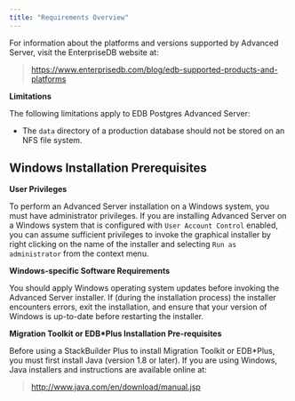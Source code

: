 ```yaml
---
title: "Requirements Overview"
---
```


<div id="requirements_overview" class="registered_link"></div>


For information about the platforms and versions supported by Advanced Server, visit the EnterpriseDB website at:

> <https://www.enterprisedb.com/blog/edb-supported-products-and-platforms>

**Limitations**

The following limitations apply to EDB Postgres Advanced Server:

  - The `data` directory of a production database should not be stored on an NFS file system.

## Windows Installation Prerequisites

**User Privileges**

To perform an Advanced Server installation on a Windows system, you must have administrator privileges. If you are installing Advanced Server on a Windows system that is configured with `User Account Control` enabled, you can assume sufficient privileges to invoke the graphical installer by right clicking on the name of the installer and selecting `Run as administrator` from the context menu.

**Windows-specific Software Requirements**

You should apply Windows operating system updates before invoking the Advanced Server installer. If (during the installation process) the installer encounters errors, exit the installation, and ensure that your version of Windows is up-to-date before restarting the installer.

**Migration Toolkit or EDB*Plus Installation Pre-requisites**

Before using a StackBuilder Plus to install Migration Toolkit or EDB*Plus, you must first install Java (version 1.8 or later). If you are using Windows, Java installers and instructions are available online at:

> <http://www.java.com/en/download/manual.jsp>
